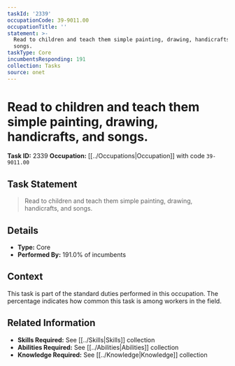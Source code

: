 ```yaml
---
taskId: '2339'
occupationCode: 39-9011.00
occupationTitle: ''
statement: >-
  Read to children and teach them simple painting, drawing, handicrafts, and
  songs.
taskType: Core
incumbentsResponding: 191
collection: Tasks
source: onet
---
```

# Read to children and teach them simple painting, drawing, handicrafts, and songs.

**Task ID:** 2339
**Occupation:** [[../Occupations|Occupation]] with code `39-9011.00`

## Task Statement

> Read to children and teach them simple painting, drawing, handicrafts, and songs.

## Details

- **Type:** Core
- **Performed By:** 191.0% of incumbents

## Context

This task is part of the standard duties performed in this occupation. The percentage indicates how common this task is among workers in the field.

## Related Information

- **Skills Required:** See [[../Skills|Skills]] collection
- **Abilities Required:** See [[../Abilities|Abilities]] collection
- **Knowledge Required:** See [[../Knowledge|Knowledge]] collection
